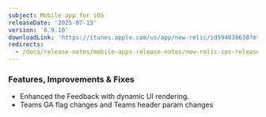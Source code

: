 ```yaml
---
subject: Mobile app for iOS
releaseDate: '2025-07-15'
version: '6.9.10'
downloadLink: 'https://itunes.apple.com/us/app/new-relic/id594038638?mt=8'
redirects:
  - /docs/release-notes/mobile-apps-release-notes/new-relic-ios-release-notes/new-relic-ios-6100
---
```


### Features, Improvements & Fixes
- Enhanced the Feedback with dynamic UI rendering. 
- Teams GA flag changes and Teams header param changes

